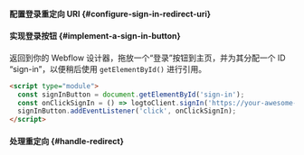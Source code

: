 

<SignInFlowSummary />

#### 配置登录重定向 URI \{#configure-sign-in-redirect-uri}

<ConfigureRedirectUri
  figureSrc="/img/assets/web-redirect-uri.png"
  redirectUri="https://your-awesome-site.webflow.io/callback"
/>

#### 实现登录按钮 \{#implement-a-sign-in-button}

返回到你的 Webflow 设计器，拖放一个“登录”按钮到主页，并为其分配一个 ID “sign-in”，以便稍后使用 `getElementById()` 进行引用。

```html
<script type="module">
  const signInButton = document.getElementById('sign-in');
  const onClickSignIn = () => logtoClient.signIn('https://your-awesome-site.webflow.io/callback');
  signInButton.addEventListener('click', onClickSignIn);
</script>
```

#### 处理重定向 \{#handle-redirect}

<HandleRedirect />
